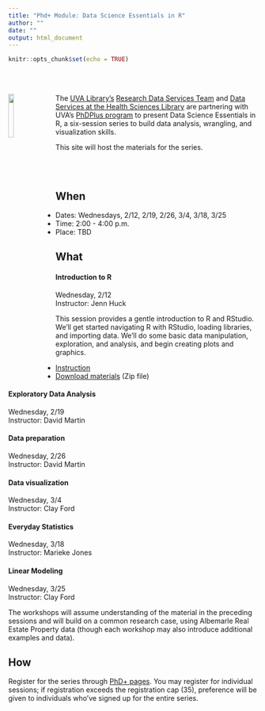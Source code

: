 ```yaml
---
title: "Phd+ Module: Data Science Essentials in R"
author: ""
date: ""
output: html_document
---
```


```r
knitr::opts_chunk$set(echo = TRUE)
```

<br>
<br>

<img src="../images/Rlogo.png" style="float:left; width:15%; margin-right: 20px">
The [UVA Library's](https://www.library.virginia.edu) [Research Data Services Team](https://data.library.virginia.edu) and [Data Services at the Health Sciences Library](https://guides.hsl.virginia.edu/data) are partnering with UVA's [PhDPlus program](http://phdplus.virginia.edu/) to present Data Science Essentials in R, a six-session series to build data analysis, wrangling, and visualization skills.

This site will host the materials for the series.

<br>
<br>

## When
* Dates: Wednesdays, 2/12, 2/19, 2/26, 3/4, 3/18, 3/25
* Time: 2:00 - 4:00 p.m.
* Place: TBD

## What

#### **Introduction to R**
Wednesday, 2/12   
Instructor: Jenn Huck

This session provides a gentle introduction to R and RStudio. We’ll get started navigating R with RStudio, loading libraries, and importing data. We’ll do some basic data manipulation, exploration, and analysis, and begin creating plots and graphics. 

- [Instruction](intror.html)   
- [Download materials](intro_to_R.zip) (Zip file)


#### **Exploratory Data Analysis **
Wednesday, 2/19   
Instructor: David Martin

#### **Data preparation**
Wednesday, 2/26   
Instructor: David Martin

#### **Data visualization**
Wednesday, 3/4    
Instructor: Clay Ford

#### **Everyday Statistics**
Wednesday, 3/18     
Instructor: Marieke Jones

#### **Linear Modeling**
Wednesday, 3/25    
Instructor: Clay Ford

The workshops will assume understanding of the material in the preceding sessions and will build on a common research case, using Albemarle Real Estate Property data (though each workshop may also introduce additional examples and data). 


## How
Register for the series through [PhD+ pages](https://phdplus.virginia.edu/core-module/data-literacy). You may register for individual sessions; if registration exceeds the registration cap (35), preference will be given to individuals who've signed up for the entire series.

<br>


